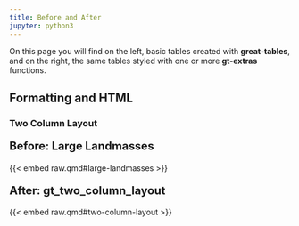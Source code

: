 ```yaml
---
title: Before and After
jupyter: python3
---
```



<style>
h4 a {
    text-decoration: none;
    font-size: 20px;

}
</style>

::: {.callout-tip collapse="false"}
On this page you will find on the left, basic tables created with **great-tables**, and on the right, the same tables styled with one or more **gt-extras** functions.
:::

## Formatting and HTML

### Two Column Layout

::::: {.grid}

:::{.g-col-lg-6 .g-col-12 .shrink-example}
#### [Before: Large Landmasses](./raw.qmd#large-landmasses)
{{< embed raw.qmd#large-landmasses >}}

:::

:::{.g-col-lg-6 .g-col-12 .shrink-example}
#### [After: gt_two_column_layout](./raw.qmd#two-column-layout)
{{< embed raw.qmd#two-column-layout >}}

:::

:::::




<!-- ```{python}
from great_tables.data import airquality

airquality_mini = airquality.head(10).assign(Year = 1973)

(
    GT(airquality_mini)
    .tab_header(
        title="New York Air Quality Measurements",
        subtitle="Daily measurements in New York City (May 1-10, 1973)"
    )
    .tab_spanner(
        label="Time",
        columns=["Year", "Month", "Day"]
    )
    .tab_spanner(
        label="Measurement",
        columns=["Ozone", "Solar_R", "Wind", "Temp"]
    )
    .cols_move_to_start(columns=["Year", "Month", "Day"])
    .cols_label(
        Ozone = html("Ozone,<br>ppbV"),
        Solar_R = html("Solar R.,<br>cal/m<sup>2</sup>"),
        Wind = html("Wind,<br>mph"),
        Temp = html("Temp,<br>&deg;F")
    )
)
``` -->
